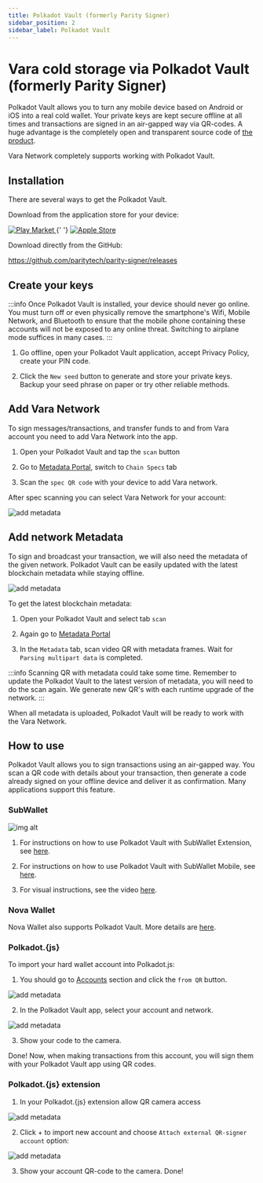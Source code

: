 ```yaml
---
title: Polkadot Vault (formerly Parity Signer)
sidebar_position: 2
sidebar_label: Polkadot Vault
---
```



# Vara cold storage via Polkadot Vault (formerly Parity Signer)

Polkadot Vault allows you to turn any mobile device based on Android or iOS into a real cold wallet. Your private keys are kept secure offline at all times and transactions are signed in an air-gapped way via QR-codes. A huge advantage is the completely open and transparent source code of [the product](https://github.com/paritytech/parity-signer).

Vara Network completely supports working with Polkadot Vault.

## Installation

There are several ways to get the Polkadot Vault.

Download from the application store for your device:

<div align="left">
  <a href="https://play.google.com/store/apps/details?id=io.parity.signer">
    <img src={googleURL} alt="Play Market" />
  </a>{' '}
  <a href="https://itunes.apple.com/us/app/parity-signer/id1218174838">
    <img src={appleURL} alt="Apple Store" />
  </a>
</div>

Download directly from the GitHub:

https://github.com/paritytech/parity-signer/releases

## Create your keys

:::info
Once Polkadot Vault is installed, your device should never go online. You must turn off or even physically remove the smartphone's Wifi, Mobile Network, and Bluetooth to ensure that the mobile phone containing these accounts will not be exposed to any online threat. Switching to airplane mode suffices in many cases.
:::

1. Go offline, open your Polkadot Vault application, accept Privacy Policy, create your PIN code.

2. Click the `New seed` button to generate and store your private keys. Backup your seed phrase on paper or try other reliable methods.

## Add Vara Network

To sign messages/transactions, and transfer funds to and from Vara account you need to add Vara Network into the app.

1. Open your Polkadot Vault and tap the `scan` button

2. Go to [Metadata Portal](https://metadata.vara-network.io/#/vara), switch to `Chain Specs` tab

3. Scan the `spec QR code` with your device to add Vara network.

After spec scanning you can select Vara Network for your account:

![add metadata](./img/polkadot-vault-acc0.png)

## Add network Metadata

To sign and broadcast your transaction, we will also need the metadata of the given network. Polkadot Vault can be easily updated with the latest blockchain metadata while staying offline.

![add metadata](./img/polkadot-vault-phone.png)

To get the latest blockchain metadata:

1. Open your Polkadot Vault and select tab `scan`

2. Again go to [Metadata Portal](https://metadata.novasama.io/#/vara)

3. In the `Metadata` tab, scan video QR with metadata frames. Wait for `Parsing multipart data` is completed.

:::info
Scanning QR with metadata could take some time. Remember to update the Polkadot Vault to the latest version of metadata, you will need to do the scan again. We generate new QR's with each runtime upgrade of the network.
:::

When all metadata is uploaded, Polkadot Vault will be ready to work with the Vara Network.

## How to use

Polkadot Vault allows you to sign transactions using an air-gapped way. You scan a QR code with details about your transaction, then generate a code already signed on your offline device and deliver it as confirmation. Many applications support this feature.

### SubWallet

![img alt](./img/subwallet-polkadot-vault.png)

1. For instructions on how to use Polkadot Vault with SubWallet Extension, see [here](https://docs.subwallet.app/main/extension-user-guide/account-management/attach-a-polkadot-vault-previously-parity-signer-account).

2. For instructions on how to use Polkadot Vault with SubWallet Mobile, see [here](https://docs.subwallet.app/main/mobile-app-user-guide/account-management/attach-a-polkadot-vault-previously-parity-signer-account).

3. For visual instructions, see the video [here](https://youtu.be/9qKf_FrwzxE?si=_hQJj9tp2sQ--rpV).


### Nova Wallet

Nova Wallet also supports Polkadot Vault. More details are [here](https://docs.novawallet.io/nova-wallet-wiki/welcome-to-nova-wallet/hardware-wallets).

### Polkadot.\{js\}

To import your hard wallet account into Polkadot.js:

1. You should go to [Accounts](https://polkadot.js.org/apps/#/accounts) section and click the `from QR` button.

![add metadata](./img/polkadtot-via-qr.png)

2. In the Polkadot Vault app, select your account and network.

![add metadata](./img/polkadot-vault-acc.png)

3. Show your code to the camera.

Done! Now, when making transactions from this account, you will sign them with your Polkadot Vault app using QR codes.

### Polkadot.\{js\} extension

1. In your Polkadot.\{js\} extension allow QR camera access

![add metadata](./img/p-ext-1.png)

2. Click <keyboard>+</keyboard> to import new account and choose `Attach external QR-signer account` option:

![add metadata](./img/p-ext-2.png)

3. Show your account QR-code to the camera. Done!
